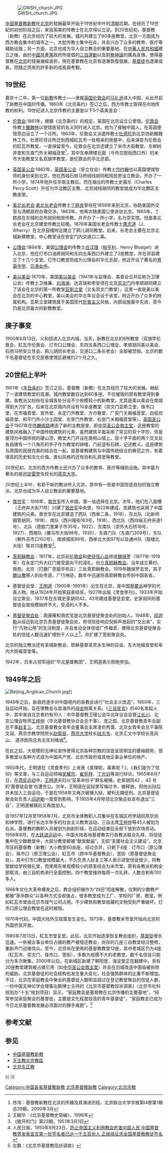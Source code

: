 [[File:GWSH_church.JPG|thumb]]

[[中国基督教新教|中国基督教新教]]在[[北京|北京]]的發展最早开始于19世紀中叶的[[清朝|清朝]]后期。在经历了19世紀的初创阶段之后，来自英美的传教士在北京得以立足。到20世纪初，基督教（新教）在北京经历了较大的发展，城内共建立了60多座教堂，北京一方面成为西方教会集中的城市之一，大批传教士集中在此，并且兴办了众多的教育、医疗等辅助设施；另一方面，北京也成为华人自立教会的重要基地。在[[中華人民共和國|中華人民共和國]]建立之後，由於[[中國共產黨|中國共產黨]]政府所提倡的[[三自運動|三自運動]]以及對[[無神論|無神論]]的廣為宣傳，使得基督教在[[北京|北京]]的發展幾經波折。現在基督教在北京有逐漸恢復發展，[[基督徒|基督徒]]也逐漸成長，而隨之而來的許多新的成長與考驗。

== 19世纪 ==
嘉庆十二年，第一位[[新教|新教]]传教士——隶属[[英国|英国]][[伦敦会|伦敦会]]的[[马礼逊|马礼逊]]进入中国，从此开启了新教在中国的传播。1860年《北京条约》签订之后，西方传教士取得在内地传教的权利。19世纪进入北京传教的主要是以下5个英美差会：

*[[伦敦会|伦敦会]]:1861年，根据《北京条约》的规定，英国在北京设立公使馆。[[伦敦会|伦敦会]]传教士[[雒魏林|雒魏林]]以使馆医官的名义同时进入北京。他为了接触中国人，在英国使馆旁边设立了一个诊所。1863年，伦敦会又派遣传教士[[杜德珍|杜德珍]]到北京协助雒魏林工作。杜德珍将诊所迁到西城缸瓦市一处租来的房屋中，后来演变为伦敦会的缸瓦市教堂，一直保留至今。伦敦会在北京还建立了米市大街教堂、东柳树井堂和东直门外关厢福音堂<ref>佟洵：基督教新教在北京的传播及其演进历程，北京联台大学学报第l4卷第1期总39期，2000年3月</ref>，其中东单牌楼北面（今外交部街西口外）的米市大街教堂又名双旗竿教堂，是伦敦会的华北总部。

*[[英国圣公会|英国圣公会]]:1862年，[[英国圣公会|英国圣公会]]（安立甘会）传教士[[包约翰|包约翰]]也以英国使馆牧师的身份来到北京，他在西城石驸马桥绒线胡同租用民房设立教会，开办了一所小学，1874年他升任华南主教后。而在烟台的传教士史嘉乐（Charles Percy Scott）升任为华北教区主教，北京绒线胡同的教堂就成为华北教区主教座堂。

*[[美北长老会|美北长老会]]:[[美北长老会|美北长老会]]传教士[[丁韪良|丁韪良]]曾经在1859年来到北京，协助美国外交官与清朝政府办理交涉。1863年，他再次随美国公使进驻北京。1865年，丁韪良在东城的总布胡同租房传教，并开办了一所小学，名为崇实馆。但是美北长老会在北京建堂传教比较晚。1876年美国长老会传教士[[惠志道|惠志道]]（J．Wherry）在北京鼓楼附近建立了鸦儿胡同教堂。后来，长老会主要在北京北城新建教堂，中心教堂设在安定门内交道口二条。

*[[公理会|公理会]]:1864年，美国[[公理会|公理会]]的传教士[[白汉理|白汉理]]（[[柏亨利|柏亨利]]，Henry Blodget）进入北京，他在灯市口油房胡同和东四五条西口外建立了2座教堂，并在郊县建立了十几个支堂。灯市口教堂则成为公理会的华北总部，附近开设了著名的[[育英中学|育英中学]]、[[贝满女中|贝满女中]]。

*[[美以美会|美以美会]]:1870年，美国[[美以美会|美以美会]]（1941年与监理会、美普会合并后称为卫理公会）传教士卫维廉、[[刘海澜|刘海澜]]、达吉瑞和李安德在北京[[崇文门|崇文门]]内孝顺胡同建立了该会在北京的第一所教堂[[亚斯立堂|亚斯立堂]]（又名崇文门教堂）。这里一直是美以美会在北京的中心教堂，美以美会的华北年议会设于该堂，附近开办了众多的附属机构。亚斯立堂建筑属于美国现代[[折衷主义|折衷主义]]风格，内部设施豪华先进，至今仍是北京最大的新教教堂。

== 庚子事变 ==
1900年6月13日，义和团进入北京内城，当天，新教在北京的8所教堂（双旗竿伦敦会、缸瓦市伦敦会、灯市口公理会、东四五条西口公理会、孝顺胡同美以美会、石驸马桥安立甘会、鸦儿胡同长老会、交道口二条长老会）全部被焚毁。北京的数千名基督徒在东交民巷使馆区避难约2个月之久。

== 20世纪上半叶 ==
1901年《[[辛丑条约|辛丑条约]]》签订之后，基督教（新教）在北京经历了较大的发展，掀起了一波建筑教堂的高潮，城内教堂数目达到60多座。不仅被毁的原有教堂得到重建，各教派又纷纷在全城各处分设不少规模较小的新教堂。尤其是美以美会在南城得到大力扩张，后来在北京城内共设有10余座教堂（崇文门亚斯立堂、珠市口堂、花市福音堂、宣外堂、永定门外教堂、方巾巷堂、广安门关厢福音堂、白纸坊福音堂、和平门外小沙土园堂、左安门外教堂、右安门关厢福音堂等）。[[英国圣公会|英国圣公会]]于1907年在[[佟麟阁路|佟麟阁路]]建造了新的主教座堂，即[[中华圣公会救主堂|中华圣公会救主堂]]，这座教堂的建筑风格融入了中国传统建筑的元素，虽然建筑平面采用了常见的双十字形，但是屋顶为中国传统的硬山顶，教堂大门开设在南侧山墙上，双十字平面的两个交叉处各自建有一个八角形的亭子作为教堂的钟楼，门前竖有石碑，记述教义。这座建筑与周围的民居完美的结合在一起，是基督教建筑与中国传统结合的典范之作，有着很高的历史和文化价值。类似风格的还有协和礼拜堂等教堂。

20世纪初，北京的西方传教士还兴办了众多的教育、医疗等辅助设施。其中最为著名的是[[司徒雷登|司徒雷登]]任校长的[[燕京大学|燕京大学]]。

20世纪上半叶，有若干新的教派传入北京，其中有一些是中国信徒自创的独立教派，北京也成为华人自立教会的重要基地。

* [[救世军|救世军]]：1916年，[[救世军|救世军]]传入中国，第一站选择在北京。次年，他们在八面槽（王府井大街71号）兴建了[[救世军|救世军]]中央堂，1922年建成，其建筑也采用了中国建筑的元素。救世军在北京建造了西队（西单二条，1918）、东北队（北新桥细管胡同，1918）、南队（西兴隆街163号，1918）、西北队（西四端王府夹道1号）、北队（德胜门里果子市35号，1922）、东南队（崇外大石桥16号，1927）、西南队（骡马市大街98号，1930）、东直门队（东直门209号）、东队（朝外吉市口102号）、南顺城街86号、西单北大街97号以及通州队（鼓楼北大街）等共13座教堂<ref>王毓华：《北京基督教史简编》，1996年</ref>。

* [[真耶稣教会|真耶稣教会]]：1917年，北京前[[伦敦会|伦敦会]]和[[使徒信心会|使徒信心会]]信徒[[魏保罗|魏保罗]]（1877年-1919年）在永定门外大红门接受面向下的浸礼，创立[[真耶稣教会|真耶稣教会]]。当年成立黄村、南苑、北京（打磨厂恩振华布庄）三处真耶稣教会。1919年魏保罗去世，其子[[魏以撒|魏以撒]]等人到处传道，广行神迹，数年中迅速将真耶稣教会传到中国各省。

* 基督徒会堂：[[王明道|王明道]]（1900年-1991年）出生在北京，是中国[[基要派|基要派]]神学的代表人物。他从1924年开始家庭查经班，1927年出版《灵食季刊》，1933年开始设立聚会，1937年在东城史家胡同42、43号建成基督徒会堂。史家胡同的基督徒会堂规模始终不大，受浸的人不多。

* [[地方教会|基督徒聚会处]]：周康耀和周宏宝是北京基督徒聚会处的创始人。1948年，[[阎迦勒|阎迦勒]]从绥远到北京负责基督徒聚会处，带领信徒响应倪柝声发起的“交出来”，实行“凡物公用”的生活制度，并且发动全体信徒广传福音，使得北京基督徒聚会处的信徒人数迅速扩增到千人以上<ref>《敞开的门》第23期，1951年3月1日</ref>，并扩建了宽街聚会处。

北京的独立教派还有圣城新教会、耶稣基督圣灵永生神的召会、东大地福音堂和阜内大街福音堂等。

1942年，日本占领军组织“华北基督教团”，王明道表示拒绝参加。

== 1949年之后 ==
[[File:Beijing_Anglican_Church.jpg|thumb]]]]

1949年之后，新政府逐步对中国境内的各教会进行“社会主义改造”。1950年，三自运动开始，旨在使教会与其海外的[[母会|母会]]脱离关系。《[[三自宣言|三自宣言]]》的40名发起人中，其中来自北京者约有10人：中华基督教卫理公会华北年议会监督[[江长川|江长川]]、北京公理会牧师[[王梓仲|王梓仲]]（华北基督教协合会总干事）、庞之焜、北京基督教青年会副总干事[[赵复三|赵复三]]、北京基督教女青年会董事会主席凌俞秀霭、北京女青年会总干事陈文润、燕京宗教学院院长[[赵紫宸|赵紫宸]]、[[燕京大学|燕京大学]]校长[[陆志韦|陆志韦]]、北京汇文中学校长高凤山、 道济医院总务主任刘维诚<ref>人民日报，1950年9月23日，[http://www.lyzc.org.cn/page/BrowInfo6.cbs?ResName=mrxw&ResName=&order=159&SortFld=%D7%CA%C1%CF%C0%B4%D4%B4&sortorder=0 防止帝国主义利用教会危害中国人民 中国基督教界发表宣言第一批签名者已达一千五百余人 正继续征求全国基督教教徒签名] {{Wayback|url=http://www.lyzc.org.cn/page/BrowInfo6.cbs?ResName=mrxw&ResName=&order=159&SortFld=%D7%CA%C1%CF%C0%B4%D4%B4&sortorder=0 |date=20070929190915 }}</ref>。

在此之后，大规模的无神论宣传使得北京各种宗教的信徒呈现明显的萎缩趋势，很多教堂以各种方式成为中国共产党、北京市政府或其他企事业单位的地产。

1950年代，王明道在《灵食季刊》上发表《真理呢，毒素呢？》、《我们是为了信仰》等文章，与三自运动领袖[[吴耀宗|吴耀宗]]、[[崔宪祥|崔宪祥]]、[[丁光训|丁光训]]等进行辩论。1955年8月7日，在[[肃反运动|肃反运动]]中，[[王明道|王明道]]夫妇以‘反革命份子’罪名被捕，史家胡同42 、43 号的‘基督徒会堂’也遭充公。次年，王明道在监狱里写悔过书，被释放。但他出狱后并未加入三自运动，于是在1958年又再次被捕入狱，被判无期徒刑。北京基督徒聚会处负责人[[阎迦勒|阎迦勒]]一度受到影响，于1955年4月带领北京聚会处宣布退出“三自”，王明道被捕后又再度加入。

自1957年12月至1958年7月，北京市全体教职人员集中在东城区府学胡同燕京协和神学院，进行长达半年多的社会主义教育运动。三自主席[[王梓仲|王梓仲]]等45人被划为右派。基督教的教职人员被划为剥削阶级，在运动结束后全部下放到农场劳动。1958年8月，在[[大跃进运动|大跃进运动]]中，中国大陆各地基督教实行各教派联合礼拜，将信徒集中在少数教堂中，大部分教堂都被“献堂献庙”，无偿“支援社会主义建设”。北京市区的基督教（新教）大小教堂60余座，经过合并，只剩下4座：灯市口（原公理会）、珠市口（原卫理公会）、缸瓦市（原中华基督教会）、宽街（原基督徒聚会处）。其中灯市口教堂规模最大，不久负责人赵复三等人表示进堂信徒很少，将教堂献给学校做礼堂，而使用东单规模较小的原圣经会为米市堂。原有各教派机构全部取消，由三自机构进行全面控制。四个教堂维持每周一次礼拜，人数总和有100多人。

1966年文化大革命爆发之后，教会组织被作为“四旧”彻底解散，仅剩的少数教产都被“革命群众”以各种方式没收强占，很多教堂成为工厂、学校的厂房、教室，例如缸瓦市堂由北京市煤气公司占用。不少建筑和教堂收藏的文物受到严重破坏。灯市口原公理会教堂在这时被毁。

1970年代初，中国大陆外交政策发生变化。1973年，基督教米市堂开始向北京的外国侨民开放。

1980年7月13日，缸瓦市堂复堂。此后，北京开始逐渐恢复教会组织，[[基督徒|基督徒]]增长迅速。一些被企事业单位占据的教产被發还教会，尚存的几座三自教堂经过整修，重新开门迎接信众。至今，北京尚在使用的基督教教堂12座，其中老城区仍为4座（缸瓦市、崇文门、珠市口、宽街），多数为规模不大的老教堂，数千名信徒只能分为多次聚集。2000年以后，在新城区新建了朝阳堂，海淀堂正在翻建中。另有20座教堂建筑被占做它用（如[[中华圣公会救主堂|中华圣公会救主堂]]）并且在旧城改造中面临被拆除的威胁。北京基督徒的社会结构也发生重大变化，社会强势群体的比重不断增加。不过，北京在家庭教会中聚会的基督徒人数明显超过在登记教堂聚会的信徒人数，一份中国无神论学会理事左鹏博士主持的《北京市基督教现状调查》（北京市社科规划办“十五”规划项目）显示，“家庭教会是基督教在北京传播的主要基地”，“经常参加家庭聚会的基督徒，主要是文化程度较高的青年基督徒”，“家庭教会已成为今日北京基督教发展必须面对的棘手难题”。<ref>左鹏：《北京市基督教现状调查》</ref>

== 参考文献 ==
{{Reflist|30em}}

== 参见 ==
{{Portal box|基督教|北京}}
* [[中国基督教新教|中国基督教新教]]
* [[天主教北京教區|天主教北京教區]]
* [[北京东正教|北京东正教]]

{{-}}
{{中国各省|基督教新教}}
{{北京教堂}}
{{北京基督教传教士}}
[[Category:中国各省基督教新教|Category:中国各省基督教新教]]
[[Category:北京基督教新教|]]
[[Category:北京宗教|Category:北京宗教]]